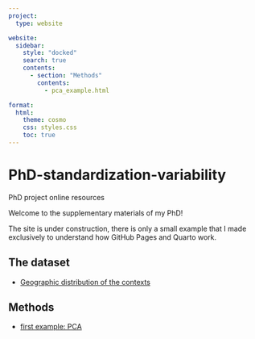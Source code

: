 ```yaml
---
project:
  type: website

website:
  sidebar:
    style: "docked"
    search: true
    contents:
      - section: "Methods"
        contents:
          - pca_example.html

format:
  html:
    theme: cosmo
    css: styles.css
    toc: true
---
```



# PhD-standardization-variability
PhD project online resources


Welcome to the supplementary materials of my PhD!
 
The site is under construction, there is only a small example that I made exclusively to understand how GitHub Pages and Quarto work.

## The dataset
- [Geographic distribution of the contexts](geo.html)

## Methods
- [first example: PCA](pca_example.html)